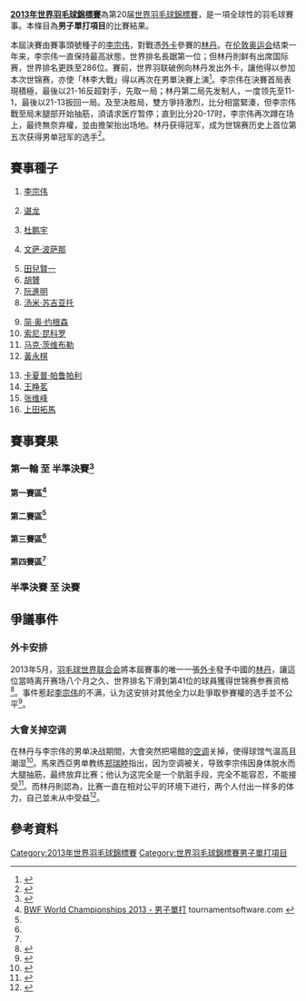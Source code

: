 {{noteTA|G1=Badminton}}
{{2013年世界羽毛球錦標賽}}
'''[[2013年世界羽毛球錦標賽|2013年世界羽毛球錦標賽]]'''為第20届[[世界羽毛球錦標賽|世界羽毛球錦標賽]]，是一項全球性的羽毛球賽事。本條目為'''男子單打項目'''的比賽結果。

本屆決賽由賽事頭號種子的[[李宗伟|李宗伟]]，對戰憑[[外卡|外卡]]參賽的[[林丹|林丹]]。在[[伦敦奥运会|伦敦奥运会]]结束一年来，李宗伟一直保持最高狀態，世界排名長踞第一位；但林丹則鲜有出席国际赛，世界排名更跌至286位。賽前，世界羽联破例向林丹发出外卡，讓他得以参加本次世锦赛，亦使「林李大戰」得以再次在男單決賽上演<ref>{{cite news|title=林丹上演羽坛“外卡奇迹” 心态和境界已非常人|url=http://sports.ifeng.com/zonghe/yuqiu/detail_2013_08/11/28499170_0.shtml|newspaper=凤凰体育|date=2013-08-11|accessdate=2013-08-12|archive-date=2017-08-03|archive-url=https://web.archive.org/web/20170803130449/http://sports.ifeng.com/zonghe/yuqiu/detail_2013_08/11/28499170_0.shtml|dead-url=no}}</ref>。李宗伟在決賽首局表現積極，最後以21-16反超對手，先取一局；林丹第二局先发制人，一度领先至11-1，最後以21-13扳回一局。及至决胜局，雙方爭持激烈，比分相當緊湊，但李宗伟戰至局末腿部开始抽筋，須请求医疗暂停；直到比分20-17时，李宗伟再次蹲在场上，最终無奈弃權，並由擔架抬出场地。林丹获得冠军，成为世锦赛历史上首位第五次获得男单冠军的选手<ref>{{cite news|title=林李大战李宗伟悲情退赛 “超级丹”成就五冠王|url=http://sports.dzwww.com/zhty/rdjj/201308/t20130812_8788660.htm|newspaper=南方日报|date=2013-08-12|accessdate=2013-08-12|archive-date=2020-12-08|archive-url=https://web.archive.org/web/20201208221531/http://sports.dzwww.com/zhty/rdjj/201308/t20130812_8788660.htm|dead-url=no}}</ref>。

==賽事種子==
{{col-begin}}
{{col-4}}
#{{flagicon|MAS}} [[李宗伟|李宗伟]]
#{{flagicon|CHN}} [[谌龙|谌龙]]
#{{flagicon|CHN}} [[杜鹏宇|杜鹏宇]]
#{{flagicon|THA}} [[文萨·波萨那|文萨·波萨那]]
{{col-4}}
<ol start="5">
<li> {{flagicon|JPN}} [[田兒賢一|田兒賢一]]
<li> {{flagicon|HKG}} [[胡贇|胡贇]]
<li> {{flagicon|VIE}} [[阮進明|阮進明]]
<li> {{flagicon|INA}} [[汤米·苏吉亚托|汤米·苏吉亚托]]
</ol>
{{col-4}}
<ol start="9">
<li> {{flagicon|DEN}} [[简·奥·约根森|简·奥·约根森]]
<li> {{flagicon|INA}} [[索尼·昆科罗|索尼·昆科罗]]
<li> {{flagicon|GER}} [[马克·茨维布勒|马克·茨维布勒]]
<li> {{flagicon|HKG}} [[黃永棋|黃永棋]]
</ol>
{{col-4}}
<ol start="13">
<li> {{flagicon|IND}} [[卡夏普·帕鲁帕利|卡夏普·帕鲁帕利]]
<li> {{flagicon|CHN}} [[王睁茗|王睁茗]]
<li> {{flagicon|MAS}} [[张维峰|张维峰]]
<li> {{flagicon|JPN}} [[上田拓馬|上田拓馬]]
</ol>
{{col-end}}

==賽事賽果==
===第一輪 至 半準決賽<ref>{{cite web|title=•Draw results  published on 22 July 2013 : Time 5.45 pm (Approved by  the refereee 22 July 2013 Time 5.50pm )|url=http://www.bwfbadminton.org/file.aspx?id=475595&dl=1|publisher=BWF|accessdate=2013-07-23|archive-date=2013-07-24|archive-url=https://web.archive.org/web/20130724212654/http://www.bwfbadminton.org/file.aspx?id=475595&dl=1|dead-url=no}}</ref>===
====第一賽區<ref name="ms">[http://bwf.tournamentsoftware.com/sport/draw.aspx?id=0E4CD385-F662-4AF4-98EB-6F5383FB346A&draw=12 BWF World Championships 2013 - 男子單打] tournamentsoftware.com {{en}}</ref>====
{{16TeamBracket-Compact-Tennis3
| RD1=第一轮（64強）<br/>8月5日
| RD2=第二轮（32強）<br/>8月7日
| RD3=第三轮（16強）<br/>8月8日
| RD4=半準決賽（8強）<br/>8月9日
| team-width=170
| score-width=20

| RD1-seed01=1
| RD1-team01='''{{flagicon|MAS}} [[李宗伟|李宗伟]]
| RD1-score01-1='''21
| RD1-score01-2='''21
| RD1-score01-3=
| RD1-seed02=
| RD1-team02={{flagicon|IRL}} [[斯科特·埃文斯|斯科特·埃文斯]]
| RD1-score02-1=14
| RD1-score02-2=15
| RD1-score02-3=

| RD1-seed03=
| RD1-team03={{flagicon|ISR}} [[米沙·西尔伯曼|米沙·西尔伯曼]]
| RD1-score03-1=15
| RD1-score03-2=21
| RD1-score03-3=
| RD1-seed04=
| RD1-team04='''{{flagicon|INA}} [[狄奥尼修斯·哈永·伦巴卡|狄奥尼修斯·哈永·伦巴卡]]
| RD1-score04-1='''21
| RD1-score04-2='''23
| RD1-score04-3=

| RD1-seed05=14
| RD1-team05='''{{flagicon|CHN}} [[王睁茗|王睁茗]]
| RD1-score05-1='''21
| RD1-score05-2='''21
| RD1-score05-3=
| RD1-seed06=
| RD1-team06={{flagicon|BEL}} [[谭雨涵|谭雨涵]]
| RD1-score06-1=17
| RD1-score06-2=14
| RD1-score06-3=

| RD1-seed07=
| RD1-team07={{flagicon|AUT}} [[迈克尔·兰施泰纳|迈克尔·兰施泰纳]]
| RD1-score07-1=12
| RD1-score07-2=10
| RD1-score07-3=
| RD1-seed08=
| RD1-team08='''{{flagicon|RUS}} [[弗拉基米尔·伊万诺夫|弗拉基米尔·伊万诺夫]]
| RD1-score08-1='''21
| RD1-score08-2='''21
| RD1-score08-3=

| RD1-seed09=8
| RD1-team09='''{{flagicon|INA}} [[汤米·苏吉亚托|汤米·苏吉亚托]]
| RD1-score09-1='''21
| RD1-score09-2=15
| RD1-score09-3='''21
| RD1-seed10=
| RD1-team10={{nowrap|{{flagicon|DEN}} [[汉斯-克里斯蒂安·维汀哈斯|汉斯-克里斯蒂安·维汀哈斯]]}}
| RD1-score10-1=18
| RD1-score10-2='''21
| RD1-score10-3=17

| RD1-seed11=
| RD1-team11={{flagicon|INA}} [[西蒙·桑托索|西蒙·桑托索]]
| RD1-score11-1='''21
| RD1-score11-2=14
| RD1-score11-3=20
| RD1-seed12=
| RD1-team12='''{{flagicon|TPE}} [[許仁豪|許仁豪]]
| RD1-score12-1=11
| RD1-score12-2='''21
| RD1-score12-3='''22

| RD1-seed13=11
| RD1-team13='''{{flagicon|GER}} [[马克·茨维布勒|马克·茨维布勒]]
| RD1-score13-1='''21
| RD1-score13-2=18
| RD1-score13-3='''21
| RD1-seed14=
| RD1-team14={{flagicon|UKR}} [[瓦列里·阿特拉什琴科夫|瓦列里·阿特拉什琴科夫]]
| RD1-score14-1=15
| RD1-score14-2='''21
| RD1-score14-3=14

| RD1-seed15=
| RD1-team15={{flagicon|USA}} [[舒之顥|舒之顥]]
| RD1-score15-1=16
| RD1-score15-2=16
| RD1-score15-3=
| RD1-seed16=
| RD1-team16='''{{flagicon|ENG}} [[托比·潘迪|托比·潘迪]]
| RD1-score16-1='''21
| RD1-score16-2='''21
| RD1-score16-3=

| RD2-seed01=1
| RD2-team01='''{{flagicon|MAS}} [[李宗伟|李宗伟]]
| RD2-score01-1=14
| RD2-score01-2='''21
| RD2-score01-3='''21
| RD2-seed02=
| RD2-team02={{flagicon|INA}} [[狄奥尼修斯·哈永·伦巴卡|D·H·伦巴卡]]
| RD2-score02-1='''21
| RD2-score02-2=18
| RD2-score02-3=11

| RD2-seed03=14
| RD2-team03='''{{flagicon|CHN}} [[王睁茗|王睁茗]]
| RD2-score03-1=16
| RD2-score03-2='''21
| RD2-score03-3='''21
| RD2-seed04=
| RD2-team04={{flagicon|RUS}} [[弗拉基米尔·伊万诺夫|V·伊万诺夫]]
| RD2-score04-1='''21
| RD2-score04-2=9
| RD2-score04-3=18

| RD2-seed05=8
| RD2-team05='''{{nowrap|{{flagicon|INA}} [[汤米·苏吉亚托|汤米·苏吉亚托]]}}
| RD2-score05-1='''21
| RD2-score05-2='''21
| RD2-score05-3=
| RD2-seed06=
| RD2-team06={{flagicon|TPE}} [[許仁豪|許仁豪]]
| RD2-score06-1=9
| RD2-score06-2=7
| RD2-score06-3=

| RD2-seed07=11
| RD2-team07='''{{flagicon|GER}} [[马克·茨维布勒|马克·茨维布勒]]
| RD2-score07-1='''21
| RD2-score07-2='''21
| RD2-score07-3=
| RD2-seed08=
| RD2-team08={{flagicon|ENG}} [[托比·潘迪|托比·潘迪]]
| RD2-score08-1=14
| RD2-score08-2=11
| RD2-score08-3=

| RD3-seed01=1
| RD3-team01='''{{flagicon|MAS}} [[李宗伟|李宗伟]]
| RD3-score01-1='''21
| RD3-score01-2='''21
| RD3-score01-3=
| RD3-seed02=14
| RD3-team02={{flagicon|CHN}} [[王睁茗|王睁茗]]
| RD3-score02-1=12
| RD3-score02-2=7
| RD3-score02-3=

| RD3-seed03=8
| RD3-team03='''{{nowrap|{{flagicon|INA}} [[汤米·苏吉亚托|汤米·苏吉亚托]]}}
| RD3-score03-1='''21
| RD3-score03-2='''21
| RD3-score03-3=
| RD3-seed04=11
| RD3-team04={{flagicon|GER}} [[马克·茨维布勒|马克·茨维布勒]]
| RD3-score04-1=19
| RD3-score04-2=14
| RD3-score04-3=

| RD4-seed01=1
| RD4-team01='''{{flagicon|MAS}} [[李宗伟|李宗伟]]
| RD4-score01-1='''21
| RD4-score01-2='''21
| RD4-score01-3=
| RD4-seed02=8
| RD4-team02={{nowrap|{{flagicon|INA}} [[汤米·苏吉亚托|汤米·苏吉亚托]]}}
| RD4-score02-1=6
| RD4-score02-2=9
| RD4-score02-3=
}}

====第二賽區<ref name="ms"/>====
{{16TeamBracket-Compact-Tennis3
| RD1=第一轮（64強）<br/>8月5日
| RD2=第二轮（32強）<br/>8月7日
| RD3=第三轮（16強）<br/>8月8日
| RD4=半準決賽（8強）<br/>8月9日
| team-width=170
| score-width=20

| RD1-seed01=3
| RD1-team01='''{{flagicon|CHN}} [[杜鹏宇|杜鹏宇]]
| RD1-score01-1='''21
| RD1-score01-2=16
| RD1-score01-3='''21
| RD1-seed02=
| RD1-team02={{flagicon|KOR}} [[孙完虎|孙完虎]]
| RD1-score02-1=17
| RD1-score02-2='''21
| RD1-score02-3=13

| RD1-seed03=
| RD1-team03='''{{flagicon|THA}} [[达农沙·森颂汶素|达农沙·森颂汶素]]
| RD1-score03-1=
| RD1-score03-2=
| RD1-score03-3=
| RD1-seed04=
| RD1-team04={{nowrap|{{flagicon|FRA}} [[布里斯·利弗德斯|布里斯·利弗德斯]](棄權)}}
| RD1-score04-1=
| RD1-score04-2=
| RD1-score04-3=

| RD1-seed05=16
| RD1-team05='''{{flagicon|JPN}} [[上田拓馬|上田拓馬]]
| RD1-score05-1=16
| RD1-score05-2='''21
| RD1-score05-3='''21
| RD1-seed06=
| RD1-team06={{flagicon|SIN}} [[陈勇肇|陈勇肇]]
| RD1-score06-1='''21
| RD1-score06-2=11
| RD1-score06-3=13

| RD1-seed07=
| RD1-team07={{flagicon|FIN}} [[維萊·朗|維萊·朗]]
| RD1-score07-1=4
| RD1-score07-2=15
| RD1-score07-3=
| RD1-seed08=
| RD1-team08='''{{flagicon|DEN}} [[维克托·阿萨尔森|维克托·阿萨尔森]]
| RD1-score08-1='''21
| RD1-score08-2='''21
| RD1-score08-3=

| RD1-seed09=6
| RD1-team09='''{{flagicon|HKG}} [[胡贇|胡贇]]
| RD1-score09-1='''21
| RD1-score09-2='''21
| RD1-score09-3=
| RD1-seed10=
| RD1-team10={{nowrap|{{flagicon|SRI}} [[尼卢卡·卡鲁纳拉特纳|尼卢卡·卡鲁纳拉特纳]]}}
| RD1-score10-1=13
| RD1-score10-2=16
| RD1-score10-3=

| RD1-seed11=
| RD1-team11={{flagicon|SVK}} [[亚罗利姆·维森|亚罗利姆·维森]]
| RD1-score11-1=17
| RD1-score11-2=13
| RD1-score11-3=
| RD1-seed12=
| RD1-team12='''{{flagicon|UGA}} [[埃德温·埃基林|埃德温·埃基林]]
| RD1-score12-1='''21
| RD1-score12-2='''21
| RD1-score12-3=

| RD1-seed13=13
| RD1-team13='''{{flagicon|IND}} [[卡夏普·帕鲁帕利|卡夏普·帕鲁帕利]]
| RD1-score13-1=19
| RD1-score13-2='''21
| RD1-score13-3='''21
| RD1-seed14=
| RD1-team14={{flagicon|EST}} [[劳尔·穆斯特|劳尔·穆斯特]]
| RD1-score14-1='''21
| RD1-score14-2=14
| RD1-score14-3=9

| RD1-seed15=
| RD1-team15='''{{flagicon|CZE}} [[彼得·考卡尔|彼得·考卡尔]]
| RD1-score15-1='''21
| RD1-score15-2=10
| RD1-score15-3='''21
| RD1-seed16=
| RD1-team16={{flagicon|NED}} [[埃里克·迈斯|埃里克·迈斯]]
| RD1-score16-1=18
| RD1-score16-2='''21
| RD1-score16-3=14

| RD2-seed01=3
| RD2-team01='''{{flagicon|CHN}} [[杜鹏宇|杜鹏宇]]
| RD2-score01-1='''21
| RD2-score01-2=16
| RD2-score01-3='''21
| RD2-seed02=
| RD2-team02={{nowrap|{{flagicon|THA}} [[达农沙·森颂汶素|达农沙·森颂汶素]]}}
| RD2-score02-1=5
| RD2-score02-2='''21
| RD2-score02-3=15

| RD2-seed03=16
| RD2-team03='''{{flagicon|JPN}} [[上田拓馬|上田拓馬]]
| RD2-score03-1='''24
| RD2-score03-2='''21
| RD2-score03-3=
| RD2-seed04=
| RD2-team04={{flagicon|DEN}} [[维克托·阿萨尔森|维克托·阿萨尔森]]
| RD2-score04-1=22
| RD2-score04-2=17
| RD2-score04-3=

| RD2-seed05=6
| RD2-team05='''{{flagicon|HKG}} [[胡贇|胡贇]]
| RD2-score05-1='''21
| RD2-score05-2='''21
| RD2-score05-3=
| RD2-seed06=
| RD2-team06={{flagicon|UGA}} [[埃德温·埃基林|埃德温·埃基林]]
| RD2-score06-1=11
| RD2-score06-2=18
| RD2-score06-3=

| RD2-seed07=13
| RD2-team07='''{{flagicon|IND}} [[卡夏普·帕鲁帕利|卡夏普·帕鲁帕利]]
| RD2-score07-1=''14
| RD2-score07-2=
| RD2-score07-3=
| RD2-seed08=
| RD2-team08={{nowrap|{{flagicon|CZE}} [[彼得·考卡尔|彼得·考卡尔]](中途退出)}}
| RD2-score08-1=''5
| RD2-score08-2=
| RD2-score08-3=

| RD3-seed01=3
| RD3-team01='''{{flagicon|CHN}} [[杜鹏宇|杜鹏宇]]
| RD3-score01-1='''21
| RD3-score01-2=13
| RD3-score01-3='''21
| RD3-seed02=16
| RD3-team02={{flagicon|JPN}} [[上田拓馬|上田拓馬]]
| RD3-score02-1=19
| RD3-score02-2='''21
| RD3-score02-3=7

| RD3-seed03=6
| RD3-team03={{flagicon|HKG}} [[胡贇|胡贇]]
| RD3-score03-1=13
| RD3-score03-2=16
| RD3-score03-3=
| RD3-seed04=13
| RD3-team04='''{{nowrap|{{flagicon|IND}} [[卡夏普·帕鲁帕利|卡夏普·帕鲁帕利]]}}
| RD3-score04-1='''21
| RD3-score04-2='''21
| RD3-score04-3=

| RD4-seed01=3
| RD4-team01='''{{flagicon|CHN}} [[杜鹏宇|杜鹏宇]]
| RD4-score01-1=16
| RD4-score01-2='''22
| RD4-score01-3='''21
| RD4-seed02=13
| RD4-team02={{nowrap|{{flagicon|IND}} [[卡夏普·帕鲁帕利|卡夏普·帕鲁帕利]]}}
| RD4-score02-1='''21
| RD4-score02-2=20
| RD4-score02-3=15
}}

====第三賽區<ref name="ms"/>====
{{16TeamBracket-Compact-Tennis3
| RD1=第一轮（64強）<br/>8月5日
| RD2=第二轮（32強）<br/>8月7日
| RD3=第三轮（16強）<br/>8月8日
| RD4=半準決賽（8強）<br/>8月9日
| team-width=170
| score-width=20

| RD1-seed01=
| RD1-team01='''{{flagicon|ESP}} [[巴勃罗·阿维安|巴勃罗·阿维安]]
| RD1-score01-1='''21
| RD1-score01-2='''23
| RD1-score01-3=
| RD1-seed02=
| RD1-team02={{flagicon|CUB}} [[奥斯莱尼·格雷罗|奥斯莱尼·格雷罗]]
| RD1-score02-1=14
| RD1-score02-2=21
| RD1-score02-3=

| RD1-seed03=
| RD1-team03='''{{nowrap|{{flagicon|IND}} [[阿贾伊·贾亚拉姆|阿贾伊·贾亚拉姆]]}}
| RD1-score03-1='''22
| RD1-score03-2=17
| RD1-score03-3='''21
| RD1-seed04=12
| RD1-team04={{flagicon|HKG}} [[黃永棋|黃永棋]]
| RD1-score04-1=20
| RD1-score04-2='''21
| RD1-score04-3=15

| RD1-seed05=
| RD1-team05='''{{flagicon|GER}} [[迪特尔·杜马克|迪特尔·杜马克]]
| RD1-score05-1='''21
| RD1-score05-2='''21
| RD1-score05-3=
| RD1-seed06=
| RD1-team06={{flagicon|CZE}} [[扬·弗罗利希|扬·弗罗利希]]
| RD1-score06-1=10
| RD1-score06-2=13
| RD1-score06-3=

| RD1-seed07=
| RD1-team07={{flagicon|NZL}} [[吳一凡|吳一凡]]
| RD1-score07-1=8
| RD1-score07-2=11
| RD1-score07-3=
| RD1-seed08=7
| RD1-team08='''{{flagicon|VIE}} [[阮進明|阮進明]]
| RD1-score08-1='''21
| RD1-score08-2='''21
| RD1-score08-3=

| RD1-seed09=
| RD1-team09={{flagicon|SLO}} [[伊斯托克·乌特鲁萨|伊斯托克·乌特鲁萨]]
| RD1-score09-1=13
| RD1-score09-2=12
| RD1-score09-3=
| RD1-seed10=
| RD1-team10='''{{flagicon|TPE}} [[周天成|周天成]]
| RD1-score10-1='''21
| RD1-score10-2='''21
| RD1-score10-3=

| RD1-seed11=
| RD1-team11={{flagicon|KOR}} [[李東根|李東根]]
| RD1-score11-1=16
| RD1-score11-2='''21
| RD1-score11-3=15
| RD1-seed12=9
| RD1-team12='''{{flagicon|DEN}} [[简·奥·约根森|简·奥·约根森]]
| RD1-score12-1='''21
| RD1-score12-2=17
| RD1-score12-3='''21

| RD1-seed13=
| RD1-team13='''{{flagicon|SWE}} [[亨利·胡尔斯凯宁|亨利·胡尔斯凯宁]]
| RD1-score13-1='''21
| RD1-score13-2='''21
| RD1-score13-3=
| RD1-seed14=
| RD1-team14={{flagicon|NOR}} [[马吕斯·迈尔|马吕斯·迈尔]]
| RD1-score14-1=16
| RD1-score14-2=15
| RD1-score14-3=

| RD1-seed15=
| RD1-team15={{flagicon|FRA}} [[马修·罗英平|马修·罗英平]]
| RD1-score15-1=13
| RD1-score15-2=12
| RD1-score15-3=
| RD1-seed16=4
| RD1-team16='''{{flagicon|THA}} [[文萨·波萨那|文萨·波萨那]]
| RD1-score16-1='''21
| RD1-score16-2='''21
| RD1-score16-3=

| RD2-seed01=
| RD2-team01='''{{flagicon|ESP}} [[巴勃罗·阿维安|巴勃罗·阿维安]]
| RD2-score01-1='''21
| RD2-score01-2='''21
| RD2-score01-3=
| RD2-seed02=
| RD2-team02={{nowrap|{{flagicon|IND}} [[阿贾伊·贾亚拉姆|阿贾伊·贾亚拉姆]]}}
| RD2-score02-1=9
| RD2-score02-2=17
| RD2-score02-3=

| RD2-seed03=
| RD2-team03={{flagicon|GER}} [[迪特尔·杜马克|迪特尔·杜马克]]
| RD2-score03-1=22
| RD2-score03-2=17
| RD2-score03-3=
| RD2-seed04=7
| RD2-team04='''{{flagicon|VIE}} [[阮進明|阮進明]]
| RD2-score04-1='''24
| RD2-score04-2='''21
| RD2-score04-3=

| RD2-seed05=
| RD2-team05={{flagicon|TPE}} [[周天成|周天成]]
| RD2-score05-1=10
| RD2-score05-2='''21
| RD2-score05-3=10
| RD2-seed06=9
| RD2-team06='''{{flagicon|DEN}} [[简·奥·约根森|简·奥·约根森]]
| RD2-score06-1='''21
| RD2-score06-2=19
| RD2-score06-3='''21

| RD2-seed07=
| RD2-team07={{flagicon|SWE}} [[亨利·胡尔斯凯宁|亨利·胡尔斯凯宁]]
| RD2-score07-1=7
| RD2-score07-2='''21
| RD2-score07-3=15
| RD2-seed08=4
| RD2-team08='''{{flagicon|THA}} [[文萨·波萨那|文萨·波萨那]]
| RD2-score08-1='''21
| RD2-score08-2=15
| RD2-score08-3='''21

| RD3-seed01=
| RD3-team01={{nowrap|{{flagicon|ESP}} [[巴勃罗·阿维安|巴勃罗·阿维安]]}}
| RD3-score01-1='''21
| RD3-score01-2=9
| RD3-score01-3=10
| RD3-seed02=7
| RD3-team02='''{{flagicon|VIE}} [[阮進明|阮進明]]
| RD3-score02-1=15
| RD3-score02-2='''21
| RD3-score02-3='''21

| RD3-seed03=9
| RD3-team03='''{{flagicon|DEN}} [[简·奥·约根森|简·奥·约根森]]
| RD3-score03-1=10
| RD3-score03-2='''21
| RD3-score03-3='''21
| RD3-seed04=4
| RD3-team04={{flagicon|THA}} [[文萨·波萨那|文萨·波萨那]]
| RD3-score04-1='''21
| RD3-score04-2=17
| RD3-score04-3=18

| RD4-seed01=7
| RD4-team01='''{{flagicon|VIE}} [[阮進明|阮進明]]
| RD4-score01-1='''21
| RD4-score01-2=17
| RD4-score01-3='''22
| RD4-seed02=9
| RD4-team02={{nowrap|{{flagicon|DEN}} [[简·奥·约根森|简·奥·约根森]]}}
| RD4-score02-1=8
| RD4-score02-2='''21
| RD4-score02-3=20
}}

====第四賽區<ref name="ms"/>====
{{16TeamBracket-Compact-Tennis3
| RD1=第一轮（64強）<br/>8月5日
| RD2=第二轮（32強）<br/>8月7日
| RD3=第三轮（16強）<br/>8月8日
| RD4=半準決賽（8強）<br/>8月9日
| team-width=170
| score-width=20

| RD1-seed01=
| RD1-team01='''{{nowrap|{{flagicon|UKR}} [[德米特罗·扎瓦德斯基|德米特罗·扎瓦德斯基]]}}
| RD1-score01-1='''21
| RD1-score01-2='''21
| RD1-score01-3=
| RD1-seed02=
| RD1-team02={{flagicon|FIN}} [[埃图·海诺|埃图·海诺]]
| RD1-score02-1=15
| RD1-score02-2=13
| RD1-score02-3=

| RD1-seed03=
| RD1-team03={{flagicon|ENG}} [[拉吉夫·欧斯夫|拉吉夫·欧斯夫]]
| RD1-score03-1=11
| RD1-score03-2=15
| RD1-score03-3=
| RD1-seed04=15
| RD1-team04='''{{flagicon|MAS}} [[张维峰|张维峰]]
| RD1-score04-1='''21
| RD1-score04-2='''21
| RD1-score04-3=

| RD1-seed05=WC
| RD1-team05='''{{flagicon|CHN}} [[林丹|林丹]]
| RD1-score05-1='''21
| RD1-score05-2='''21
| RD1-score05-3=
| RD1-seed06=
| RD1-team06={{nowrap|{{flagicon|USA}} [[萨塔瓦特·庞拉尔莱特|萨塔瓦特·庞拉尔莱特]]}}
| RD1-score06-1=6
| RD1-score06-2=9
| RD1-score06-3=

| RD1-seed07=
| RD1-team07='''{{flagicon|NED}} [[方發財|方發財]]
| RD1-score07-1=
| RD1-score07-2=
| RD1-score07-3=
| RD1-seed08=5
| RD1-team08={{flagicon|JPN}} [[田兒賢一|田兒賢一]](棄權)
| RD1-score08-1=
| RD1-score08-2=
| RD1-score08-3=

| RD1-seed09=
| RD1-team09={{flagicon|RUS}} [[弗拉基米尔·马尔科夫|弗拉基米尔·马尔科夫]]
| RD1-score09-1=18
| RD1-score09-2='''22
| RD1-score09-3=9
| RD1-seed10=
| RD1-team10='''{{flagicon|MAS}} [[刘国伦|刘国伦]]
| RD1-score10-1='''21
| RD1-score10-2=20
| RD1-score10-3='''21

| RD1-seed11=
| RD1-team11='''{{flagicon|SIN}} [[黄梓良|黄梓良]]
| RD1-score11-1='''24
| RD1-score11-2='''21
| RD1-score11-3=
| RD1-seed12=10
| RD1-team12={{flagicon|INA}} [[索尼·昆科罗|索尼·昆科罗]]
| RD1-score12-1=22
| RD1-score12-2=16
| RD1-score12-3=

| RD1-seed13=
| RD1-team13={{flagicon|SCO}} [[阿利斯泰尔·凯西|阿利斯泰尔·凯西]]
| RD1-score13-1=6
| RD1-score13-2=18
| RD1-score13-3=
| RD1-seed14=
| RD1-team14='''{{flagicon|JPN}} [[佐佐木翔|佐佐木翔]]
| RD1-score14-1='''21
| RD1-score14-2='''21
| RD1-score14-3=

| RD1-seed15=
| RD1-team15={{flagicon|AUT}} [[卢卡·瓦贝尔|卢卡·瓦贝尔]]
| RD1-score15-1=2
| RD1-score15-2=5
| RD1-score15-3=
| RD1-seed16=2
| RD1-team16='''{{flagicon|CHN}} [[谌龙|谌龙]]
| RD1-score16-1='''21
| RD1-score16-2='''21
| RD1-score16-3=

| RD2-seed01=
| RD2-team01={{nowrap|{{flagicon|UKR}} [[德米特罗·扎瓦德斯基|D·扎瓦德斯基]]}}
| RD2-score01-1=6
| RD2-score01-2=13
| RD2-score01-3=
| RD2-seed02=15
| RD2-team02='''{{flagicon|MAS}} [[张维峰|张维峰]]
| RD2-score02-1='''21
| RD2-score02-2='''21
| RD2-score02-3=

| RD2-seed03=WC
| RD2-team03='''{{flagicon|CHN}} [[林丹|林丹]]
| RD2-score03-1='''21
| RD2-score03-2='''21
| RD2-score03-3=
| RD2-seed04=
| RD2-team04={{flagicon|NED}} [[方發財|方發財]]
| RD2-score04-1=14
| RD2-score04-2=17
| RD2-score04-3=

| RD2-seed05=
| RD2-team05='''{{flagicon|MAS}} [[刘国伦|刘国伦]]
| RD2-score05-1='''21
| RD2-score05-2='''21
| RD2-score05-3=
| RD2-seed06=
| RD2-team06={{flagicon|SIN}} [[黄梓良|黄梓良]]
| RD2-score06-1=13
| RD2-score06-2=13
| RD2-score06-3=

| RD2-seed07=
| RD2-team07={{flagicon|JPN}} [[佐佐木翔|佐佐木翔]]
| RD2-score07-1=15
| RD2-score07-2=12
| RD2-score07-3=
| RD2-seed08=2
| RD2-team08='''{{flagicon|CHN}} [[谌龙|谌龙]]
| RD2-score08-1='''21
| RD2-score08-2='''21
| RD2-score08-3=

| RD3-seed01=15
| RD3-team01={{nowrap|{{flagicon|MAS}} [[张维峰|张维峰]]}}
| RD3-score01-1=20
| RD3-score01-2=10
| RD3-score01-3=
| RD3-seed02=WC
| RD3-team02='''{{flagicon|CHN}} [[林丹|林丹]]
| RD3-score02-1='''22
| RD3-score02-2='''21
| RD3-score02-3=

| RD3-seed03=
| RD3-team03={{flagicon|MAS}} [[刘国伦|刘国伦]]
| RD3-score03-1=18
| RD3-score03-2=15
| RD3-score03-3=
| RD3-seed04=2
| RD3-team04='''{{flagicon|CHN}} [[谌龙|谌龙]]
| RD3-score04-1='''21
| RD3-score04-2='''21
| RD3-score04-3=

| RD4-seed01=WC
| RD4-team01='''{{nowrap|{{flagicon|CHN}} [[林丹|林丹]]}}
| RD4-score01-1='''21
| RD4-score01-2='''22
| RD4-score01-3=
| RD4-seed02=2
| RD4-team02={{flagicon|CHN}} [[谌龙|谌龙]]
| RD4-score02-1=13
| RD4-score02-2=20
| RD4-score02-3=
}}

===半準決賽 至 決賽===
{{8TeamBracket-Tennis3 
| RD1=半準決賽<br/>8月9日
| RD2=準決賽<br/>8月10日
| RD3=決賽<br/>8月11日
| team-width=200
| score-width=20

| RD1-seed1=1
| RD1-team1='''{{flagicon|MAS}} [[李宗伟|李宗伟]]
| RD1-score1-1='''21
| RD1-score1-2='''21
| RD1-score1-3=
| RD1-seed2=8
| RD1-team2={{flagicon|INA}} [[汤米·苏吉亚托|汤米·苏吉亚托]]
| RD1-score2-1=6
| RD1-score2-2=9
| RD1-score2-3=

| RD1-seed3=3
| RD1-team3='''{{flagicon|CHN}} [[杜鹏宇|杜鹏宇]]
| RD1-score3-1=16
| RD1-score3-2='''22
| RD1-score3-3='''21
| RD1-seed4=13
| RD1-team4={{nowrap|{{flagicon|IND}} [[卡夏普·帕鲁帕利|卡夏普·帕鲁帕利]]}}
| RD1-score4-1='''21
| RD1-score4-2=20
| RD1-score4-3=15

| RD1-seed5=7
| RD1-team5='''{{flagicon|VIE}} [[阮進明|阮進明]]
| RD1-score5-1='''21
| RD1-score5-2=17
| RD1-score5-3='''22
| RD1-seed6=9
| RD1-team6={{flagicon|DEN}} [[简·奥·约根森|简·奥·约根森]]
| RD1-score6-1=8
| RD1-score6-2='''21
| RD1-score6-3=20

| RD1-seed7=WC
| RD1-team7='''{{flagicon|CHN}} [[林丹|林丹]]
| RD1-score7-1='''21
| RD1-score7-2='''22
| RD1-score7-3=
| RD1-seed8=2
| RD1-team8={{flagicon|CHN}} [[谌龙|谌龙]]
| RD1-score8-1=13
| RD1-score8-2=20
| RD1-score8-3=

| RD2-seed1=1
| RD2-team1='''{{flagicon|MAS}} [[李宗伟|李宗伟]]
| RD2-score1-1=20
| RD2-score1-2='''21
| RD2-score1-3='''21
| RD2-seed2=3
| RD2-team2={{flagicon|CHN}} [[杜鹏宇|杜鹏宇]]
| RD2-score2-1='''22
| RD2-score2-2=12
| RD2-score2-3=15

| RD2-seed3=7
| RD2-team3={{flagicon|VIE}} [[阮進明|阮進明]]
| RD2-score3-1=17
| RD2-score3-2=15
| RD2-score3-3=
| RD2-seed4=WC
| RD2-team4='''{{flagicon|CHN}} [[林丹|林丹]]
| RD2-score4-1='''21
| RD2-score4-2='''21
| RD2-score4-3=

| RD3-seed1=1
| RD3-team1={{nowrap|{{flagicon|MAS}} [[李宗伟|李宗伟]] (中途退出)}}
| RD3-score1-1='''21
| RD3-score1-2=13
| RD3-score1-3=''17
| RD3-seed2=WC
| RD3-team2='''{{flagicon|CHN}} [[林丹|林丹]]
| RD3-score2-1=16
| RD3-score2-2='''21
| RD3-score2-3=''20
}}

== 爭議事件 ==
=== 外卡安排 ===
2013年5月，[[羽毛球世界联合会|羽毛球世界联合会]]將本屆賽事的唯一一張[[外卡|外卡]]發予中國的[[林丹|林丹]]，讓這位當時离开赛场八个月之久、世界排名下滑到第41位的球員獲得世锦赛参赛资格<ref>{{cite news|title=世界羽联给“广州女婿”开绿灯 林丹能战世锦赛|url=http://roll.sohu.com/20130513/n375757288.shtml|newspaper=海南网|date=2013-05-13|accessdate=2013-08-12|archive-date=2016-03-04|archive-url=https://web.archive.org/web/20160304221724/http://roll.sohu.com/20130513/n375757288.shtml|dead-url=no}}</ref>。事件惹起[[李宗伟|李宗伟]]的不满，认为这安排对其他全力以赴爭取參賽權的选手並不公平<ref>{{cite news|title=李宗伟批评世界羽联给林丹外卡有失公平|url=http://news.163.com/13/0511/07/8UJ0I4LM00014AED.html|newspaper=广州日报|date=2013-05-11|access-date=2013-08-12|archive-url=https://web.archive.org/web/20130809232424/http://news.163.com/13/0511/07/8UJ0I4LM00014AED.html|archive-date=2013-08-09|dead-url=yes}}</ref>。

=== 大會关掉空调 ===
在林丹与李宗伟的男单决战期間，大會突然把場館的[[空调|空调]]关掉，使得球馆气温高且潮湿<ref>{{cite news|title=场馆关空调成全林李大战 万人蒸桑拿见证五冠王|url=http://sports.cn.yahoo.com/ypen/20130812/1810370.html|newspaper=上海青年报|date=2013-08-12|deadurl=yes|archiveurl=https://archive.is/20130812070833/http://sports.cn.yahoo.com/ypen/20130812/1810370.html|archivedate=2013-08-12|accessdate=2013-08-12}}</ref>。馬來西亞男单教练[[郑瑞睦|郑瑞睦]]指出，因为空调被关，导致李宗伟因身体脱水而大腿抽筋，最终放弃比赛；他认为这完全是一个肮脏手段，完全不能容忍，不能接受<ref>{{cite news|title=林李战空调关键局莫名关闭 大马教练斥"肮脏手段"|url=http://sports.sina.com.cn/o/2013-08-12/12196720428.shtml|newspaper=新浪体育|date=2013-08-12|accessdate=2013-08-12|archive-date=2016-03-04|archive-url=https://web.archive.org/web/20160304110828/http://sports.sina.com.cn/o/2013-08-12/12196720428.shtml|dead-url=no}}</ref>。而林丹則認為，比赛一直在相对公平的环境下进行，两个人付出一样多的体力，自己並未从中受益<ref>{{cite news|title=外媒质疑决赛第二局关闭空调 林丹称未从中受益|url=http://sports.163.com/13/0811/23/961JNS2U00051CAQ.html#p=961DSCPR0AQ30005|newspaper=网易体育|date=2013-08-11|accessdate=2013-08-12|archive-date=2017-03-28|archive-url=https://web.archive.org/web/20170328060848/http://sports.163.com/13/0811/23/961JNS2U00051CAQ.html#p=961DSCPR0AQ30005|dead-url=no}}</ref>。

== 參考資料 ==
{{Reflist}}

[[Category:2013年世界羽毛球錦標賽|Category:2013年世界羽毛球錦標賽]]
[[Category:世界羽毛球錦標賽男子單打項目|Category:世界羽毛球錦標賽男子單打項目]]